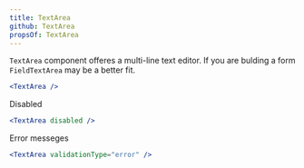 ```yaml
---
title: TextArea
github: TextArea
propsOf: TextArea
---
```


`TextArea` component offeres a multi-line text editor. If you are bulding a form `FieldTextArea` may be a better fit.

```jsx
<TextArea />
```

Disabled

```jsx
<TextArea disabled />
```

Error messeges

```jsx
<TextArea validationType="error" />
```
